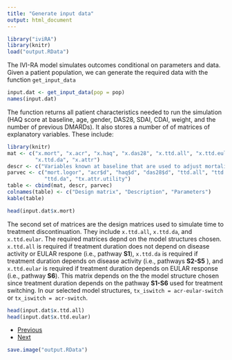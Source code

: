 ```yaml
---
title: "Generate input data"
output: html_document
---
```


```r
library("iviRA")
library(knitr)
load("output.RData")
```

The IVI-RA model simulates outcomes conditional on parameters and data. Given a patient population, we can generate the required data with the function `get_input_data`

```r
input.dat <- get_input_data(pop = pop)
names(input.dat)
```

The function returns all patient characteristics needed to run the simulation (HAQ score at baseline, age, gender, DAS28, SDAI, CDAI, weight, and the number of previous DMARDs). It also stores a number of of matrices of explanatory variables. These include:

```r
library(knitr)
mat <- c("x.mort", "x.acr", "x.haq", "x.das28", "x.ttd.all", "x.ttd.eular", 
         "x.ttd.da", "x.attr")
descr <- c("Variables known at baseline that are used to adjust mortality with a log odds ratio. By default, only the baseline HAQ score is contained in the matrix.", rep("", 7))
parvec <- c("mort.logor", "acr$d", "haq$d", "das28$d", "ttd.all", "ttd.eular",
            "ttd.da", "tx.attr.utility")
table <- cbind(mat, descr, parvec)
colnames(table) <- c("Design matrix", "Description", "Parameters")
kable(table)
```

```r
head(input.dat$x.mort)
```

The second set of matrices are the design matrices used to simulate time to treatment discontinuation. They include `x.ttd.all`, `x.ttd.da`, and `x.ttd.eular`. The required matrices depnd on the model structures chosen. `x.ttd.all` is required if treatment duration does not depend on disease activity or EULAR respone (i.e., pathway **S1**), `x.ttd.da` is required if treatment duration depends on disease activity (i.e., pathways **S2-S5** ), and `x.ttd.eular` is required if treatment duration depends on EULAR response (i.e., pathway **S6**). This matrix depends on the the model structure chosen since treatment duration depends on the pathway **S1-S6** used for treatment switching. In our selected model structures, `tx_iswitch = acr-eular-switch` or `tx_iswitch = acr-switch`.

```r
head(input.dat$x.ttd.all)
head(input.dat$x.ttd.eular)
```

<div>
<ul class="pager">
  <li class="previous"><a href="03-structures.html">Previous</a></li>
  <li class="next"><a href="05-parameters.html">Next</a></li>
</ul>
</div>

```r
save.image("output.RData")
```